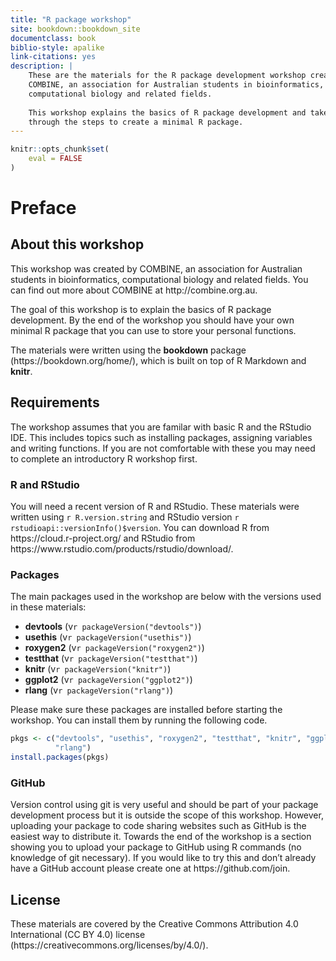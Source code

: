```yaml
--- 
title: "R package workshop"
site: bookdown::bookdown_site
documentclass: book
biblio-style: apalike
link-citations: yes
description: |
    These are the materials for the R package development workshop created by
    COMBINE, an association for Australian students in bioinformatics,
    computational biology and related fields.
    
    This workshop explains the basics of R package development and takes you
    through the steps to create a minimal R package.
---
```


```r
knitr::opts_chunk$set(
    eval = FALSE
)
```

# Preface {-}

## About this workshop {-}

This workshop was created by COMBINE, an association for Australian students in
bioinformatics, computational biology and related fields. You can find out
more about COMBINE at http://combine.org.au.

The goal of this workshop is to explain the basics of R package development. By
the end of the workshop you should have your own minimal R package that you can
use to store your personal functions.

The materials were written using the **bookdown** package
(https://bookdown.org/home/), which is built on top of R Markdown and **knitr**.

## Requirements {-}

The workshop assumes that you are familar with basic R and the RStudio IDE. This
includes topics such as installing packages, assigning variables and writing
functions. If you are not comfortable with these you may need to complete an
introductory R workshop first.

### R and RStudio {-}

You will need a recent version of R and RStudio. These materials were written
using `r R.version.string` and RStudio version
`r rstudioapi::versionInfo()$version`. You can download R from 
https://cloud.r-project.org/ and RStudio from 
https://www.rstudio.com/products/rstudio/download/.

### Packages {-}

The main packages used in the workshop are below with the versions used in these
materials:

* **devtools** (v`r packageVersion("devtools")`)
* **usethis** (v`r packageVersion("usethis")`)
* **roxygen2** (v`r packageVersion("roxygen2")`)
* **testthat** (v`r packageVersion("testthat")`)
* **knitr** (v`r packageVersion("knitr")`)
* **ggplot2** (v`r packageVersion("ggplot2")`)
* **rlang** (v`r packageVersion("rlang")`)

Please make sure these packages are installed before starting the workshop. You
can install them by running the following code.

```r
pkgs <- c("devtools", "usethis", "roxygen2", "testthat", "knitr", "ggplot2",
          "rlang")
install.packages(pkgs)
```

### GitHub {-}

Version control using git is very useful and should be part of your package
development process but it is outside the scope of this workshop. However,
uploading your package to code sharing websites such as GitHub is the easiest
way to distribute it. Towards the end of the workshop is a section showing you
to upload your package to GitHub using R commands (no knowledge of git
necessary). If you would like to try this and don't already have a GitHub
account please create one at https://github.com/join.

## License {-}

These materials are covered by the Creative Commons Attribution 4.0
International (CC BY 4.0) license
(https://creativecommons.org/licenses/by/4.0/).
